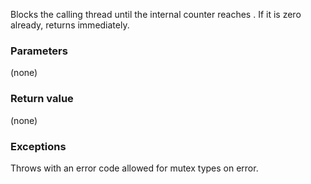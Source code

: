 {{cpp/thread/latch/title|wait}}
{{cpp/thread/latch/navbar}}

{{dcl begin}}
{{dcl|since=c++20|
void wait() const;
}}
{{dcl end}}

Blocks the calling thread until the internal counter reaches {{c|0}}. If it is zero already, returns immediately.

===Parameters===
(none)

===Return value===
(none)

===Exceptions===
Throws {{lc|std::system_error}} with an error code allowed for mutex types on error.

{{langlinks|es|ja|ru|zh}}